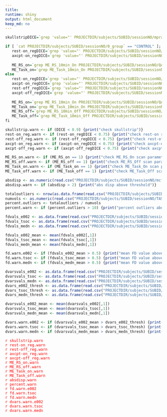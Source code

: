 ```yaml
---
title:
runtime: shiny
output: html_document
keep_md: no
---
```


```r
skullstripDICE=`grep 'value="' PROJECTDIR/subjects/SUBID/sessionNO/mprage/skullstripDICE | awk '{print $7}' | grep -o '[0-9].[0-9]*'`

if [ `cat PROJECTDIR/subjects/SUBID/sessionNO/0_group` == "CONTROL" ]; then
   rest-on_regDICE=`grep 'value="' PROJECTDIR/subjects/SUBID/sessionNO/rest-on/rest-on_regDICE | awk '{print $7}' | grep -o '[0-9].[0-9]*'`
   axcpt-on_regDICE=`grep 'value="' PROJECTDIR/subjects/SUBID/sessionNO/axcpt-on/axcpt-on_regDICE | awk '{print $7}' | grep -o '[0-9].[0-9]*'`
   
   ME_RS_on=`grep ME_RS_10min_On PROJECTDIR/subjects/SUBID/sessionNO/QA/SUBID_fMRIpar.csv | awk -F',' '{print $NF}'`
   ME_Task_on=`grep ME_Task_10min_On PROJECTDIR/subjects/SUBID/sessionNO/QA/SUBID_fMRIpar.csv | awk -F',' '{print $NF}'`
else
   rest-on_regDICE=`grep 'value="' PROJECTDIR/subjects/SUBID/sessionNO/rest-on/rest-on_regDICE | awk '{print $7}' | grep -o '[0-9].[0-9]*'`
   axcpt-on_regDICE=`grep 'value="' PROJECTDIR/subjects/SUBID/sessionNO/axcpt-on/axcpt-on_regDICE | awk '{print $7}' | grep -o '[0-9].[0-9]*'`
   rest-off_regDICE=`grep 'value="' PROJECTDIR/subjects/SUBID/sessionNO/rest-off/rest-off_regDICE | awk '{print $7}' | grep -o '[0-9].[0-9]*'`
   axcpt-off_regDICE=`grep 'value="' PROJECTDIR/subjects/SUBID/sessionNO/axcpt-off/axcpt-off_regDICE | awk '{print $7}' | grep -o '[0-9].[0-9]*'`
   
   ME_RS_on=`grep ME_RS_10min_On PROJECTDIR/subjects/SUBID/sessionNO/QA/SUBID_fMRIpar.csv | awk -F',' '{print $NF}'`
   ME_Task_on=`grep ME_Task_10min_On PROJECTDIR/subjects/SUBID/sessionNO/QA/SUBID_fMRIpar.csv | awk -F',' '{print $NF}'`
   ME_RS_off=`grep ME_RS_10min_Off PROJECTDIR/subjects/SUBID/sessionNO/QA/SUBID_fMRIpar.csv | awk -F',' '{print $NF}'`
   ME_Task_off=`grep ME_Task_10min_Off PROJECTDIR/subjects/SUBID/sessionNO/QA/SUBID_fMRIpar.csv | awk -F',' '{print $NF}'`
fi
```

```r
skullstrip.warn <- if (DICE < 0.9) {print("check skullstrip")}
rest-on_reg.warn <- if (rest-on_regDICE < 0.75) {print("check rest-on registration")}
rest-off_reg.warn <- if (rest-off_regDICE < 0.75) {print("check rest-off registration")}
axcpt-on_reg.warn <- if (axcpt-on_regDICE < 0.75) {print("check axcpt-on registration")}
axcpt-off_reg.warn <- if (axcpt-off_regDICE < 0.75) {print("check axcpt-off registration")}

ME_RS_on.warn <- if (ME_RS_on == 1) {print("check ME_RS_On scan parameters")}
ME_RS_off.warn <- if (ME_RS_off == 1) {print("check ME_RS_Off scan parameters")}
ME_Task_on.warn <- if (ME_Task_on == 1) {print("check ME_Task_On scan parameters")}
ME_Task_off.warn <- if (ME_Task_off == 1) {print("check ME_Task_Off scan parameters")}

absdisp <- as.numeric(read.csv("PROJECTDIR/subjects/SUBID/sessionNO/mcflirt_data/TASK_data_abs_mean.rms", header = FALSE))
absdisp.warn <- if (absdisp > 2) {print("abs disp above threshold")}

totaloutliers <- nrow(as.data.frame(read.csv("PROJECTDIR/subjects/SUBID/sessionNO/TASK/SUBID_all_outliers.txt", header = FALSE)))
numvols <- as.numeric(read.csv("PROJECTDIR/subjects/SUBID/sessionNO/TASK/TASK_numvols", header = FALSE))
percent.outliers <- totaloutliers / numvols
percent.warn <- if (percent.outliers > 10) {print("percent outliers above threshold")}

fdvals_e002 <- as.data.frame(read.csv("PROJECTDIR/subjects/SUBID/sessionNO/TASK/TASK_e002_fd_vals", header = FALSE))
fdvals_tsoc <- as.data.frame(read.csv("PROJECTDIR/subjects/SUBID/sessionNO/TASK/TASK_e00213_tsoc_fd_vals", header = FALSE))
fdvals_medn <- as.data.frame(read.csv("PROJECTDIR/subjects/SUBID/sessionNO/TASK/TASK_e00213_medn_fd_vals", header = FALSE))

fdvals_e002_mean <- mean(fdvals_e002[,1])
fdvals_tsoc_mean <- mean(fdvals_tsoc[,1])
fdvals_medn_mean <- mean(fdvals_medn[,1])

fd.warn.e002 <- if (fdvals_e002_mean > 0.5) {print("mean FD value above threshold for e002")}
fd.warn.tsoc <- if (fdvals_tsoc_mean > 0.5) {print("mean FD value above threshold for tsoc")}
fd.warn.medn <- if (fdvals_medn_mean > 0.5) {print("mean FD value above threshold for medn")}

dvarsvals_e002 <- as.data.frame(read.csv("PROJECTDIR/subjects/SUBID/sessionNO/TASK/TASK_e002_dvars_vals", header = FALSE))
dvarsvals_tsoc <- as.data.frame(read.csv("PROJECTDIR/subjects/SUBID/sessionNO/TASK/TASK_e00213_tsoc_dvars_vals", header = FALSE))
dvarsvals_medn <- as.data.frame(read.csv("PROJECTDIR/subjects/SUBID/sessionNO/TASK/TASK_e00213_medn_dvars_vals", header = FALSE))
dvars_e002_thresh <- as.data.frame(read.csv("PROJECTDIR/subjects/SUBID/sessionNO/TASK/TASK_e002_dvars_thresh", header = FALSE))
dvars_tsoc_thresh <- as.data.frame(read.csv("PROJECTDIR/subjects/SUBID/sessionNO/TASK/TASK_e00213_tsoc_dvars_thresh", header = FALSE))
dvars_medn_thresh <- as.data.frame(read.csv("PROJECTDIR/subjects/SUBID/sessionNO/TASK/TASK_e00213_medn_dvars_thresh", header = FALSE))

dvarsvals_e002_mean <- mean(dvarsvals_e002[,1])
dvarsvals_tsoc_mean <- mean(dvarsvals_tsoc[,1])
dvarsvals_medn_mean <- mean(dvarsvals_medn[,1])

dvars.warn.e002 <- if (dvarsvals_e002_mean > dvars_e002_thresh) {print("mean DVARS value above threshold for e002")}
dvars.warn.tsoc <- if (dvarsvals_tsoc_mean > dvars_tsoc_thresh) {print("mean DVARS value above threshold for tsoc")}
dvars.warn.medn <- if (dvarsvals_medn_mean > dvars_medn_thresh) {print("mean DVARS value above threshold for medn")}

```
<span style="color:red">`r skullstrip.warn`</span><br>
<span style="color:red">`r rest-on_reg.warn`</span><br>
<span style="color:red">`r rest-off_reg.warn`</span><br>
<span style="color:red">`r axcpt-on_reg.warn`</span><br>
<span style="color:red">`r axcpt-off_reg.warn`</span><br>
<span style="color:red">`r ME_RS_on.warn`</span><br>
<span style="color:red">`r ME_RS_off.warn`</span><br>
<span style="color:red">`r ME_Task_on.warn`</span><br>
<span style="color:red">`r ME_Task_off.warn`</span><br>
<span style="color:red">`r absdisp.warn`</span><br>
<span style="color:red">`r percent.warn`</span><br>
<span style="color:red">`r fd.warn.e002`</span><br>
<span style="color:red">`r fd.warn.tsoc`</span><br>
<span style="color:red">`r fd.warn.medn`</span><br>
<span style="color:red">`r dvars.warn.e002`</span><br>
<span style="color:red">`r dvars.warn.tsoc`</span><br>
<span style="color:red">`r dvars.warn.medn`</span><br>
